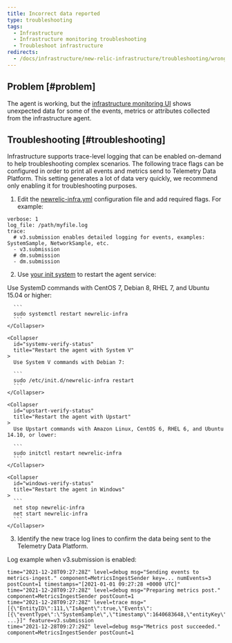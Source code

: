 ```yaml
---
title: Incorrect data reported
type: troubleshooting
tags:
  - Infrastructure
  - Infrastructure monitoring troubleshooting
  - Troubleshoot infrastructure
redirects:
  - /docs/infrastructure/new-relic-infrastructure/troubleshooting/wrong-data-reported
---
```


## Problem [#problem]

The agent is working, but the [infrastructure monitoring UI](/docs/infrastructure/new-relic-infrastructure/infrastructure-ui-pages/infrastructure-compute-page-measure-resource-usage) shows unexpected data for some of the events, metrics or attributes collected from the infrastructure agent.

## Troubleshooting [#troubleshooting]

Infrastructure supports trace-level logging that can be enabled on-demand to help troubleshooting complex scenarios. The following trace flags can be configured in order to print all events and metrics send to Telemetry Data Platform. This setting generates a lot of data very quickly, we recommend only enabling it for troubleshooting purposes.

1. Edit the [newrelic-infra.yml](/docs/infrastructure/new-relic-infrastructure/configuration/configure-infrastructure-agent#config-file) configuration file and add required flags. For example:

  ```
  verbose: 1
  log_file: /path/myfile.log
  trace: 
    # v3.submission enables detailed logging for events, examples: SystemSample, NetworkSample, etc.
    - v3.submission
    # dm.submission 
    - dm.submission
  ```
2. Use [your init system](/docs/infrastructure/new-relic-infrastructure/configuration/start-stop-restart-check-infrastructure-agent-status#init-system) to restart the agent service:

  <CollapserGroup>
    <Collapser
      id="systemd-verify-status"
      title="Restart the agent with SystemD"
    >
      Use SystemD commands with CentOS 7, Debian 8, RHEL 7, and Ubuntu 15.04 or higher:

      ```
      sudo systemctl restart newrelic-infra
      ```
    </Collapser>

    <Collapser
      id="systemv-verify-status"
      title="Restart the agent with System V"
    >
      Use System V commands with Debian 7:

      ```
      sudo /etc/init.d/newrelic-infra restart
      ```
    </Collapser>

    <Collapser
      id="upstart-verify-status"
      title="Restart the agent with Upstart"
    >
      Use Upstart commands with Amazon Linux, CentOS 6, RHEL 6, and Ubuntu 14.10, or lower:

      ```
      sudo initctl restart newrelic-infra
      ```
    </Collapser>

    <Collapser
      id="windows-verify-status"
      title="Restart the agent in Windows"
    >
      ```
      net stop newrelic-infra
      net start newrelic-infra
      ```
    </Collapser>
  </CollapserGroup>

3. Identify the new trace log lines to confirm the data being sent to the Telemetry Data Platform.

Log example when v3.submission is enabled:

```
time="2021-12-28T09:27:28Z" level=debug msg="Sending events to metrics-ingest." component=MetricsIngestSender key=... numEvents=3 postCount=1 timestamps="[2021-01-01 09:27:28 +0000 UTC]"
time="2021-12-28T09:27:28Z" level=debug msg="Preparing metrics post." component=MetricsIngestSender postCount=1
time="2021-12-28T09:27:28Z" level=trace msg="[{\"EntityID\":111,\"IsAgent\":true,\"Events\":[{\"eventType\":\"SystemSample\",\"timestamp\":1640683648,\"entityKey\":\"...\",\"cpuPercent\":0.2004008016032026, ...}]" feature=v3.submission
time="2021-12-28T09:27:29Z" level=debug msg="Metrics post succeeded." component=MetricsIngestSender postCount=1
```
